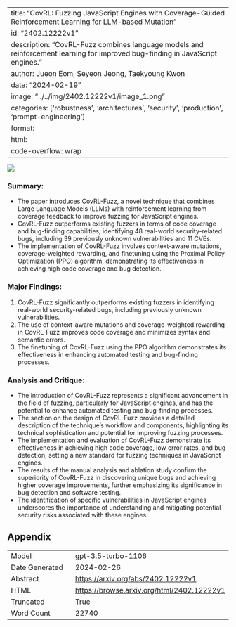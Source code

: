 
---
title: "CovRL: Fuzzing JavaScript Engines with Coverage-Guided Reinforcement Learning for LLM-based Mutation"
id: "2402.12222v1"
description: "CovRL-Fuzz combines language models and reinforcement learning for improved bug-finding in JavaScript engines."
author: Jueon Eom, Seyeon Jeong, Taekyoung Kwon
date: "2024-02-19"
image: "../../img/2402.12222v1/image_1.png"
categories: ['robustness', 'architectures', 'security', 'production', 'prompt-engineering']
format:
  html:
    code-overflow: wrap
---

![](../../img/2402.12222v1/image_1.png)

### Summary:
- The paper introduces CovRL-Fuzz, a novel technique that combines Large Language Models (LLMs) with reinforcement learning from coverage feedback to improve fuzzing for JavaScript engines.
- CovRL-Fuzz outperforms existing fuzzers in terms of code coverage and bug-finding capabilities, identifying 48 real-world security-related bugs, including 39 previously unknown vulnerabilities and 11 CVEs.
- The implementation of CovRL-Fuzz involves context-aware mutations, coverage-weighted rewarding, and finetuning using the Proximal Policy Optimization (PPO) algorithm, demonstrating its effectiveness in achieving high code coverage and bug detection.

### Major Findings:
1. CovRL-Fuzz significantly outperforms existing fuzzers in identifying real-world security-related bugs, including previously unknown vulnerabilities.
2. The use of context-aware mutations and coverage-weighted rewarding in CovRL-Fuzz improves code coverage and minimizes syntax and semantic errors.
3. The finetuning of CovRL-Fuzz using the PPO algorithm demonstrates its effectiveness in enhancing automated testing and bug-finding processes.

### Analysis and Critique:
- The introduction of CovRL-Fuzz represents a significant advancement in the field of fuzzing, particularly for JavaScript engines, and has the potential to enhance automated testing and bug-finding processes.
- The section on the design of CovRL-Fuzz provides a detailed description of the technique's workflow and components, highlighting its technical sophistication and potential for improving fuzzing processes.
- The implementation and evaluation of CovRL-Fuzz demonstrate its effectiveness in achieving high code coverage, low error rates, and bug detection, setting a new standard for fuzzing techniques in JavaScript engines.
- The results of the manual analysis and ablation study confirm the superiority of CovRL-Fuzz in discovering unique bugs and achieving higher coverage improvements, further emphasizing its significance in bug detection and software testing.
- The identification of specific vulnerabilities in JavaScript engines underscores the importance of understanding and mitigating potential security risks associated with these engines.

## Appendix

|          |          |
|----------|----------|
| Model     | gpt-3.5-turbo-1106       |
| Date Generated     | 2024-02-26       |
| Abstract | [https://arxiv.org/abs/2402.12222v1](https://arxiv.org/abs/2402.12222v1)        |
| HTML     | [https://browse.arxiv.org/html/2402.12222v1](https://browse.arxiv.org/html/2402.12222v1)       |
| Truncated       | True       |
| Word Count       | 22740       |